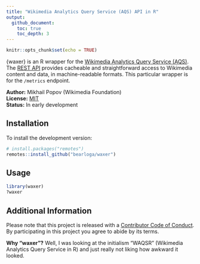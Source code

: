 ```yaml
---
title: "Wikimedia Analytics Query Service (AQS) API in R"
output:
  github_document:
    toc: true
    toc_depth: 3
---
```


```r
knitr::opts_chunk$set(echo = TRUE)
```

{waxer} is an R wrapper for the [Wikimedia Analytics Query Service (AQS)](https://www.mediawiki.org/wiki/Wikidata_query_service). The [REST API](https://wikimedia.org/api/rest_v1/) provides cacheable and straightforward access to Wikimedia content and data, in machine-readable formats. This particular wrapper is for the `/metrics` endpoint.

__Author:__ Mikhail Popov (Wikimedia Foundation)<br/>
__License:__ [MIT](http://opensource.org/licenses/MIT)<br/>
__Status:__ In early development

## Installation
    
To install the development version:

```R
# install.packages("remotes")
remotes::install_github("bearloga/waxer")
```

## Usage

```r
library(waxer)
?waxer
```

## Additional Information

Please note that this project is released with a [Contributor Code of Conduct](CONDUCT.md). By participating in this project you agree to abide by its terms.

**Why "waxer"?** Well, I was looking at the initialism "WAQSR" (Wikimedia Analytics Query Service in R) and just really not liking how awkward it looked.
